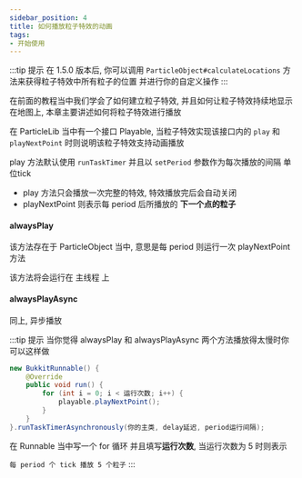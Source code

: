 ```yaml
---
sidebar_position: 4
title: 如何播放粒子特效的动画
tags:
- 开始使用
---
```

:::tip 提示
在 1.5.0 版本后, 你可以调用 ```ParticleObject#calculateLocations``` 方法来获得粒子特效中所有粒子的位置 并进行你的自定义操作
:::

在前面的教程当中我们学会了如何建立粒子特效, 并且如何让粒子特效持续地显示在地图上, 本章主要讲述如何将粒子特效进行播放

在 ParticleLib 当中有一个接口 Playable, 当粒子特效实现该接口内的 ```play``` 和 ```playNextPoint``` 时则说明该粒子特效支持动画播放

play 方法默认使用 ```runTaskTimer``` 并且以 ```setPeriod``` 参数作为每次播放的间隔 单位tick

- play 方法只会播放一次完整的特效, 特效播放完后会自动关闭
- playNextPoint 则表示每 period 后所播放的 **下一个点的粒子**

#### alwaysPlay
该方法存在于 ParticleObject 当中, 意思是每 period 则运行一次 playNextPoint 方法

该方法将会运行在 主线程 上

#### alwaysPlayAsync
同上, 异步播放

:::tip 提示
当你觉得 alwaysPlay 和 alwaysPlayAsync 两个方法播放得太慢时你可以这样做
```java
new BukkitRunnable() {
    @Override
    public void run() {
        for (int i = 0; i < 运行次数; i++) {
            playable.playNextPoint();
        }
    }
}.runTaskTimerAsynchronously(你的主类, delay延迟, period运行间隔);
```
在 Runnable 当中写一个 for 循环 并且填写**运行次数**, 当运行次数为 5 时则表示

```每 period 个 tick 播放 5 个粒子```
:::